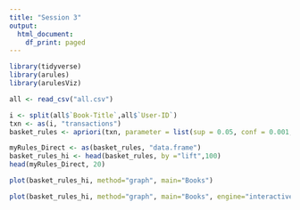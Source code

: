 ```yaml
---
title: "Session 3"
output:
  html_document:
    df_print: paged
---
```




```r
library(tidyverse)
library(arules)
library(arulesViz)
```


```r
all <- read_csv("all.csv")
```

```r
i <- split(all$`Book-Title`,all$`User-ID`)
txn <- as(i, "transactions")
basket_rules <- apriori(txn, parameter = list(sup = 0.05, conf = 0.001, minlen=2, target="rules"))
```



```r
myRules_Direct <- as(basket_rules, "data.frame")
basket_rules_hi <- head(basket_rules, by ="lift",100)
head(myRules_Direct, 20)
```


```r
plot(basket_rules_hi, method="graph", main="Books")
```


```r
plot(basket_rules_hi, method="graph", main="Books", engine="interactive")
```
